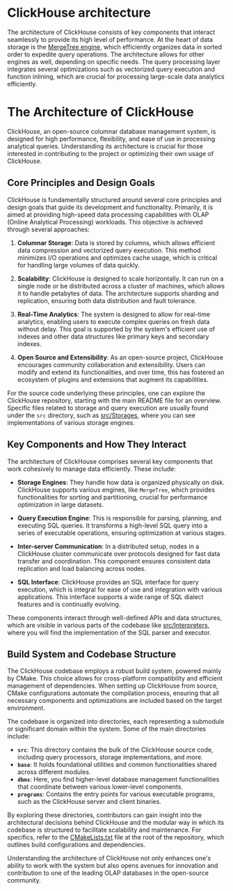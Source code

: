 # ClickHouse architecture

The architecture of ClickHouse consists of key components that interact seamlessly to provide its high level of performance. At the heart of data storage is the [MergeTree engine](/engine/mergetree), which efficiently organizes data in sorted order to expedite query operations. The architecture allows for other engines as well, depending on specific needs. The query processing layer integrates several optimizations such as vectorized query execution and function inlining, which are crucial for processing large-scale data analytics efficiently.

# The Architecture of ClickHouse

ClickHouse, an open-source columnar database management system, is designed for high performance, flexibility, and ease of use in processing analytical queries. Understanding its architecture is crucial for those interested in contributing to the project or optimizing their own usage of ClickHouse.

## Core Principles and Design Goals

ClickHouse is fundamentally structured around several core principles and design goals that guide its development and functionality. Primarily, it is aimed at providing high-speed data processing capabilities with OLAP (Online Analytical Processing) workloads. This objective is achieved through several approaches: 

1. **Columnar Storage**: Data is stored by columns, which allows efficient data compression and vectorized query execution. This method minimizes I/O operations and optimizes cache usage, which is critical for handling large volumes of data quickly.

2. **Scalability**: ClickHouse is designed to scale horizontally. It can run on a single node or be distributed across a cluster of machines, which allows it to handle petabytes of data. The architecture supports sharding and replication, ensuring both data distribution and fault tolerance.

3. **Real-Time Analytics**: The system is designed to allow for real-time analytics, enabling users to execute complex queries on fresh data without delay. This goal is supported by the system's efficient use of indexes and other data structures like primary keys and secondary indexes.

4. **Open Source and Extensibility**: As an open-source project, ClickHouse encourages community collaboration and extensibility. Users can modify and extend its functionalities, and over time, this has fostered an ecosystem of plugins and extensions that augment its capabilities.

For the source code underlying these principles, one can explore the ClickHouse repository, starting with the main README file for an overview. Specific files related to storage and query execution are usually found under the `src` directory, such as [src/Storages](https://github.com/ClickHouse/ClickHouse/tree/master/src/Storages), where you can see implementations of various storage engines.

## Key Components and How They Interact

The architecture of ClickHouse comprises several key components that work cohesively to manage data efficiently. These include:

- **Storage Engines**: They handle how data is organized physically on disk. ClickHouse supports various engines, like `MergeTree`, which provides functionalities for sorting and partitioning, crucial for performance optimization in large datasets.

- **Query Execution Engine**: This is responsible for parsing, planning, and executing SQL queries. It transforms a high-level SQL query into a series of executable operations, ensuring optimization at various stages.

- **Inter-server Communication**: In a distributed setup, nodes in a ClickHouse cluster communicate over protocols designed for fast data transfer and coordination. This component ensures consistent data replication and load balancing across nodes.

- **SQL Interface**: ClickHouse provides an SQL interface for query execution, which is integral for ease of use and integration with various applications. This interface supports a wide range of SQL dialect features and is continually evolving.

These components interact through well-defined APIs and data structures, which are visible in various parts of the codebase like [src/Interpreters](https://github.com/ClickHouse/ClickHouse/tree/master/src/Interpreters), where you will find the implementation of the SQL parser and executor.

## Build System and Codebase Structure

The ClickHouse codebase employs a robust build system, powered mainly by CMake. This choice allows for cross-platform compatibility and efficient management of dependencies. When setting up ClickHouse from source, CMake configurations automate the compilation process, ensuring that all necessary components and optimizations are included based on the target environment.

The codebase is organized into directories, each representing a submodule or significant domain within the system. Some of the main directories include:

- **`src`**: This directory contains the bulk of the ClickHouse source code, including query processors, storage implementations, and more.
- **`base`**: It holds foundational utilities and common functionalities shared across different modules.
- **`dbms`**: Here, you find higher-level database management functionalities that coordinate between various lower-level components.
- **`programs`**: Contains the entry points for various executable programs, such as the ClickHouse server and client binaries.

By exploring these directories, contributors can gain insight into the architectural decisions behind ClickHouse and the modular way in which its codebase is structured to facilitate scalability and maintenance. For specifics, refer to the [CMakeLists.txt](https://github.com/ClickHouse/ClickHouse/blob/master/CMakeLists.txt) file at the root of the repository, which outlines build configurations and dependencies. 

Understanding the architecture of ClickHouse not only enhances one's ability to work with the system but also opens avenues for innovation and contribution to one of the leading OLAP databases in the open-source community.